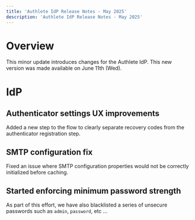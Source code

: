 ```yaml
---
title: 'Authlete IdP Release Notes - May 2025'
description: 'Authlete IdP Release Notes - May 2025'
---
```


# Overview

This minor update introduces changes for the Authlete IdP.
This new version was made available on June 11th (Wed).

# IdP

## Authenticator settings UX improvements

Added a new step to the flow to clearly separate recovery codes from the authenticator registration step.

## SMTP configuration fix

Fixed an issue where SMTP configuration properties would not be correctly initialized before caching.

## Started enforcing minimum password strength

As part of this effort, we have also blacklisted a series of unsecure passwords such as `admin`, `password`, etc …
